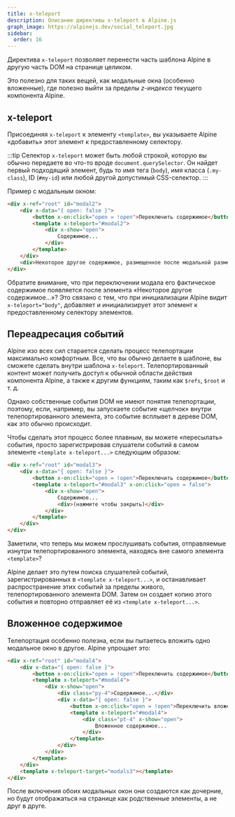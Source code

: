 ```yaml
---
title: x-teleport
description: Описание директивы x-teleport в Alpine.js
graph_image: https://alpinejs.dev/social_teleport.jpg
sidebar:
  order: 16
---
```



Директива `x-teleport` позволяет перенести часть шаблона Alpine в другую часть DOM на странице целиком.

Это полезно для таких вещей, как модальные окна (особенно вложенные), где полезно выйти за пределы _z-индекса_ текущего компонента Alpine.

## x-teleport

Присоединяя `x-teleport` к элементу `<template>`, вы указываете Alpine «добавить» этот элемент к предоставленному селектору.

:::tip
Селектор `x-teleport` может быть любой строкой, которую вы обычно передаете во что-то вроде `document.querySelector`. Он найдет первый подходящий элемент, будь то имя тега (`body`), имя класса (`.my-class`), ID (`#my-id`) или любой другой допустимый CSS-селектор.
:::

<LinkCard title="Подробнее о <strong>document.querySelector</strong>" href="https://developer.mozilla.org/ru/docs/Web/API/Document/querySelector" />

Пример с модальным окном:

```html wrap live
<div x-ref="root" id="modal2">
    <div x-data="{ open: false }">
        <button x-on:click="open = !open">Переключить содержимое</button>
        <template x-teleport="#modal2">
            <div x-show="open">
                Содержимое...
            </div>
        </template>
    </div>
    <div>Некоторое другое содержимое, размещенное после модальной разметки.</div>
</div>
```

Обратите внимание, что при переключении модала его фактическое содержимое появляется после элемента «Некоторое другое содержимое...»? Это связано с тем, что при инициализации Alpine видит `x-teleport="body"`, добавляет и инициализирует этот элемент к предоставленному селектору элементов.

## Переадресация событий

Alpine изо всех сил старается сделать процесс телепортации максимально комфортным. Все, что вы обычно делаете в шаблоне, вы сможете сделать внутри шаблона `x-teleport`. Телепортированный контент может получить доступ к обычной области действия компонента Alpine, а также к другим функциям, таким как `$refs`, `$root` и т. д.

Однако собственные события DOM не имеют понятия телепортации, поэтому, если, например, вы запускаете событие «щелчок» внутри телепортированного элемента, это событие всплывет в дереве DOM, как это обычно происходит.

Чтобы сделать этот процесс более плавным, вы можете «пересылать» события, просто зарегистрировав слушатели событий в самом элементе `<template x-teleport...>` следующим образом:

```html wrap live
<div x-ref="root" id="modal3">
    <div x-data="{ open: false }">
        <button x-on:click="open = !open">Переключить содержимое</button>
        <template x-teleport="#modal3" x-on:click="open = false">
            <div x-show="open">
                Содержимое...
                <div>(нажмите чтобы закрыть)</div>
            </div>
        </template>
    </div>
</div>
```

Заметили, что теперь мы можем прослушивать события, отправляемые изнутри телепортированного элемента, находясь вне самого элемента `<template>`?

Alpine делает это путем поиска слушателей событий, зарегистрированных в `<template x-teleport...>`, и останавливает распространение этих событий за пределы живого, телепортированного элемента DOM. Затем он создает копию этого события и повторно отправляет её из `<template x-teleport...>`.

## Вложенное содержимое

Телепортация особенно полезна, если вы пытаетесь вложить одно модальное окно в другое. Alpine упрощает это:

```html wrap live
<div x-ref="root" id="modal4">
    <div x-data="{ open: false }">
        <button x-on:click="open = !open">Переключить содержимое</button>
        <template x-teleport="#modal4">
            <div x-show="open">
                <div class="py-4">Содержимое...</div>
                <div x-data="{ open: false }">
                    <button x-on:click="open = !open">Переключить вложенное содержимое</button>
                    <template x-teleport="#modal4">
                        <div class="pt-4" x-show="open">
                            Вложенное содержимое...
                        </div>
                    </template>
                </div>
            </div>
        </template>
    </div>
    <template x-teleport-target="modals3"></template>
</div>
```

После включения обоих модальных окон они создаются как дочерние, но будут отображаться на странице как родственные элементы, а не друг в друге.
